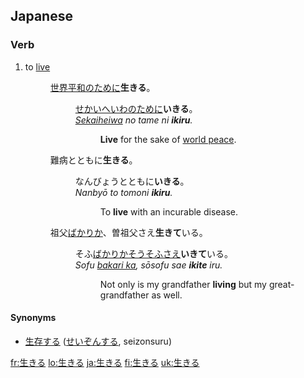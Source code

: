 ==Japanese==
{{ja-kanjitab|生}}
===Verb===
{{ja-verb|kk|tr=intrans|type=2|hira=いきる|rom=ikiru}}

# to [[live]]
#: [[世界平和]]のために'''生きる'''。
#:: [[せかいへいわ]]のために'''いきる'''。
#:: ''[[sekaiheiwa|Sekaiheiwa]] no tame ni '''ikiru'''.''
#::: '''Live''' for the sake of [[world peace]].
#: 難病とともに'''生きる'''。
#:: なんびょうとともに'''いきる'''。
#:: ''Nanbyō to tomoni '''ikiru'''.''
#::: To '''live''' with an incurable disease.
#: 祖父[[ばかりか]]、曽祖父さえ'''生きて'''いる。
#:: そふ[[ばかりか]]そうそふさえ'''いきて'''いる。
#:: ''Sofu [[bakari ka]], sōsofu sae '''ikite''' iru.''
#::: Not only is my grandfather '''living''' but my great-grandfather as well.

{{ja-ichi|生き|いき|iki}}
====Synonyms====
* [[生存する]] ([[せいぞんする]], seizonsuru)

[[fr:生きる]]
[[lo:生きる]]
[[ja:生きる]]
[[fi:生きる]]
[[uk:生きる]]